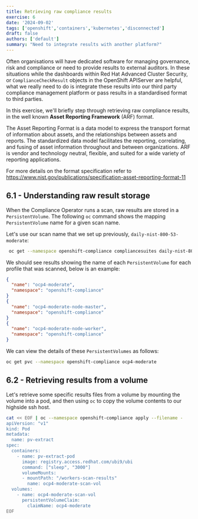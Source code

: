 ```yaml
---
title: Retrieving raw compliance results
exercise: 6
date: '2024-09-02'
tags: ['openshift','containers','kubernetes','disconnected']
draft: false
authors: ['default']
summary: "Need to integrate results with another platform?"
---
```


Often organisations will have dedicated software for managing governance, risk and compliance or need to provide results to external auditors. In these situations while the dashboards within Red Hat Advanced Cluster Security, or `ComplianceCheckResult` objects in the OpenShift APIServer are helpful, what we really need to do is integrate these results into our third party compliance management platform or pass results in a standardised format to third parties.

In this exercise, we'll briefly step through retrieving raw compliance results, in the well known **Asset Reporting Framework** (ARF) format.

The Asset Reporting Format is a data model to express the transport format of information about assets, and the relationships between assets and reports. The standardized data model facilitates the reporting, correlating, and fusing of asset information throughout and between organizations. ARF is vendor and technology neutral, flexible, and suited for a wide variety of reporting applications.

For more details on the format specification refer to https://www.nist.gov/publications/specification-asset-reporting-format-11


## 6.1 - Understanding raw result storage

When the Compliance Operator runs a scan, raw results are stored in a `PersistentVolume`. The following `oc` command shows the mapping `PersistentVolume` name for a given scan name.

Let's use our scan name that we set up previously, `daily-nist-800-53-moderate`:

```bash
 oc get --namespace openshift-compliance compliancesuites daily-nist-800-53-moderate --output json | jq '.status.scanStatuses[].resultsStorage'
```

We should see results showing the name of each `PersistentVolume` for each profile that was scanned, below is an example:

```json
{
  "name": "ocp4-moderate",
  "namespace": "openshift-compliance"
}
{
  "name": "ocp4-moderate-node-master",
  "namespace": "openshift-compliance"
}
{
  "name": "ocp4-moderate-node-worker",
  "namespace": "openshift-compliance"
}
```

We can view the details of these `PersistentVolumes` as follows:


```bash
oc get pvc --namespace openshift-compliance ocp4-moderate
```


## 6.2 - Retrieving results from a volume

Let's retrieve some specific results files from a volume by mounting the volume into a pod, and then using `oc` to copy the volume contents to our highside ssh host.


```bash
cat << EOF | oc --namespace openshift-compliance apply --filename -
apiVersion: "v1"
kind: Pod
metadata:
  name: pv-extract
spec:
  containers:
    - name: pv-extract-pod
      image: registry.access.redhat.com/ubi9/ubi
      command: ["sleep", "3000"]
      volumeMounts:
      - mountPath: "/workers-scan-results"
        name: ocp4-moderate-scan-vol
  volumes:
    - name: ocp4-moderate-scan-vol
      persistentVolumeClaim:
        claimName: ocp4-moderate
EOF
```



